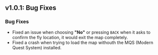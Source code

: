 ## v1.0.1: Bug Fixes

### Bug Fixes
- Fixed an issue when choosing __"No"__ or pressing `BACK` when it asks to confirm the fly location, it would exit the map completely.
- Fixed a crash when trying to load the map withouth the MQS (Modern Quest System) installed.